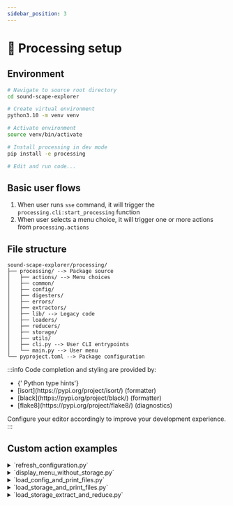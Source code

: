 ```yaml
---
sidebar_position: 3
---
```



# 🧮 Processing setup

## Environment

```bash
# Navigate to source root directory
cd sound-scape-explorer

# Create virtual environment
python3.10 -m venv venv

# Activate environment
source venv/bin/activate

# Install processing in dev mode
pip install -e processing

# Edit and run code...
```

## Basic user flows

1. When user runs `sse` command, it will trigger the `processing.cli:start_processing` function
2. When user selects a menu choice, it will trigger one or more actions from `processing.actions`

## File structure

```text
sound-scape-explorer/processing/
├── processing/ --> Package source
│   ├── actions/ --> Menu choices
│   ├── common/
│   ├── config/
│   ├── digesters/
│   ├── errors/
│   ├── extractors/
│   ├── lib/ --> Legacy code
│   ├── loaders/
│   ├── reducers/
│   ├── storage/
│   ├── utils/
│   ├── cli.py --> User CLI entrypoints
│   └── main.py --> User menu
└── pyproject.toml --> Package configuration
```

:::info
Code completion and styling are provided by:

<ul>
  <li>
    <PythonIcon />
    {' Python type hints'}
  </li>
  <li>[isort](https://pypi.org/project/isort/) (formatter)</li>
  <li>[black](https://pypi.org/project/black/) (formatter)</li>
  <li>[flake8](https://pypi.org/project/flake8/) (diagnostics)</li>
</ul>

Configure your editor accordingly to improve your development experience.
:::

## Custom action examples

<details>
  <summary>
    `refresh_configuration.py`
  </summary>

```python
from processing.actions.refresh_configuration import refresh_configuration
from processing.config.Config import Config
from processing.storage.Storage import Storage

config_path = "/path/to/config.xlsx"
storage_path = "/path/to/storage.h5"

config = Config(config_path)
storage = Storage(storage_path)

refresh_configuration(config, storage)

# Import other action or create custom...
```

</details>

<details>
  <summary>
    `display_menu_without_storage.py`
  </summary>

```python
from processing.main import main

storage = None
config_path = "/path/to/new_config.xlsx"

main(storage, config_path)

# Interact with console...
```

</details>

<details>
  <summary>
    `load_config_and_print_files.py`
  </summary>

```python
from processing.config.Config import Config

config_path = "/path/to/config.xlsx"
config = Config(config_path)

for file in config.files:
    print(file) # FileConfig object
```

</details>

<details>
  <summary>
    `load_storage_and_print_files.py`
  </summary>

```python
from processing.config.files.FileStorage import FileStorage
from processing.config.settings.SettingsStorage import SettingsStorage
from processing.storage.Storage import Storage

storage_path = "/path/to/storage.h5"
storage = Storage(storage_path)

settings = SettingsStorage.read_from_storage(storage)
files = FileStorage.read_from_storage(storage, settings)

for file in files:
    print(file) # FileConfig object
```

</details>

<details>
  <summary>`load_storage_extract_and_reduce.py`</summary>

```python
import numpy as np

from processing.common.TimelineWalker import TimelineWalker
from processing.config.bands.BandConfig import BandConfig
from processing.config.files.FileStorage import FileStorage
from processing.config.integrations.IntegrationConfig import IntegrationConfig
from processing.config.settings.SettingsStorage import SettingsStorage
from processing.config.sites.SiteStorage import SiteStorage
from processing.extractors.VggExtractor import VggExtractor
from processing.reducers.UmapReducer import UmapReducer
from processing.storage.Storage import Storage
from processing.utils.create_timelines import create_timelines

# INFO: This example could gain clarity by:
# - Using consistent setters for objects
# - Providing less arguments to `create_timelines()`
# - Wrap timeline behavior behind simple API

# Reading settings, files and sites from storage
storage_path = "/path/to/storage.h5"
storage = Storage(storage_path)

settings = SettingsStorage.read_from_storage(storage)
files = FileStorage.read_from_storage(storage, settings)
sites = SiteStorage.read_from_storage(storage, settings)

# Creating custom band, integration and extractor
band = BandConfig(0, "human", 20, 20000)
integration = IntegrationConfig(0, "15s", 15)

vgg = VggExtractor()
vgg.index = 0
vgg.expected_sample_rate = 44100

# Creating manual timelines (this section could be simplified greatly)
timelines = create_timelines(
    sites=sites,
    integrations=[integration],
    settings=settings,
    storage=storage,
)

tw = TimelineWalker()
tw.storage = storage
tw.bands = [band]
tw.integrations = [integration]
tw.timelines = timelines
tw.extractors = [vgg]

# Getting ready to walk the timeline and yield features
features = []

for (
    features_seconds,
    labels,
    interval_details,  # arbitrary server unique slug for storage indexing
    interval,  # Interval object
    band,  # BandConfig object
    extractor,  # ExtractorConfig object
    timeline,  # current Timeline object
) in tw.walk():
    features_aggregated = list(np.mean(features_seconds, axis=0))
    features.append(features_aggregated)

# Creating custom reducer
reducer = UmapReducer()
reducer.load(3, None, features)

features_reduced = reducer.calculate()

# Using reduced features...
```

</details>
